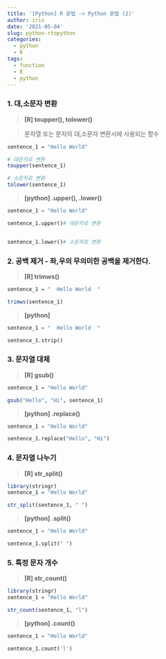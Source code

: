 ```yaml
---
title: '[Python] R 문법 -> Python 문법 (2)'
author: iris
date: '2021-05-04'
slug: python-rtopython
categories:
  - python
  - R
tags:
  - function
  - R
  - python
---
```





### 1. 대,소문자 변환

> **[R] toupper(), tolower()**

> 문자열 또는 문자의 대,소문자 변환시에 사용되는 함수

```r
sentence_1 = "Hello World"

# 대문자로 변환
toupper(sentence_1)

# 소문자로 변환
tolower(sentence_1)

```

> **[python] .upper(), .lower()**


```python
sentence_1 = "Hello World"

sentence_1.upper()# 대문자로 변환


sentence_1.lower()# 소문자로 변환

```





### 2. 공백 제거 - 좌,우의 무의미한 공백을 제거한다.

> **[R] trimws()**


```r
sentence_1 = "  Hello World  "

trimws(sentence_1)
```

> **[python] **


```python
sentence_1 = "  Hello World  "

sentence_1.strip()
```





### 3. 문자열 대체

> **[R] gsub()**


```r
sentence_1 = "Hello World"

gsub("Hello", "Hi", sentence_1)
```

> **[python] .replace()**


```python
sentence_1 = "Hello World"

sentence_1.replace("Hello", "Hi")
```





### 4. 문자열 나누기

> **[R] str_split()**


```r
library(stringr)
sentence_1 = "Hello World"

str_split(sentence_1, " ")
```

> **[python] .split()**


```python
sentence_1 = "Hello World"

sentence_1.split(" ")
```






### 5. 특정 문자 개수

> **[R] str_count()**


```r
library(stringr)
sentence_1 = "Hello World"

str_count(sentence_1, "l")
```

> **[python] .count()**


```python
sentence_1 = "Hello World"

sentence_1.count('l')
```






